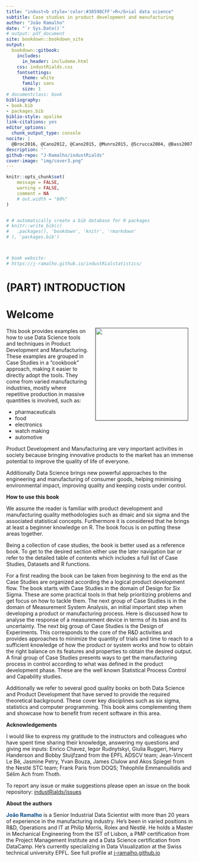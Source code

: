 ```yaml
--- 
title: "indust<b style='color:#38598CFF'>R</b>ial data science"
subtitle: Case studies in product development and manufacturing
author: "João Ramalho"
date: "`r Sys.Date()`"
# output: pdf_document
site: bookdown::bookdown_site
output: 
  bookdown::gitbook:
    includes:
      in_header: includeme.html
    css: industRialds.css
    fontsettings:
      theme: white
      family: sans
      size: 1
# documentclass: book
bibliography:
- book.bib
- packages.bib
biblio-style: apalike
link-citations: yes
editor_options:
  chunk_output_type: console
nocite: |
  @Broc2016, @Cano2012, @Cano2015, @Munro2015, @Scrucca2004, @Bass2007
description: ''
github-repo: "J-Ramalho/industRialds"
cover-image: "img/cover3.png"
---
```


```r
knitr::opts_chunk$set(
	message = FALSE,
	warning = FALSE,
	comment = NA
	# out.width = "80%"
)


# # automatically create a bib database for R packages
# knitr::write_bib(c(
#   .packages(), 'bookdown', 'knitr', 'rmarkdown'
# ), 'packages.bib')



# book website:
# https://j-ramalho.github.io/industRialstatistics/
```

# (PART) INTRODUCTION {-}

# Welcome {-}

<a href="">
  <img src="img/cover3.png" width="250" style="margin: 0 1em 0 1em" align="right"/>
</a> 

This book provides examples on how to use Data Science tools and techniques in Product Development and Manufacturing. These examples are grouped in Case Studies in a "cookbook" approach, making it easier to directly adopt the tools. They come from varied manufacturing industries, mostly where repetitive production in massive quantities is involved, such as:

+ pharmaceuticals
+ food
+ electronics
+ watch making
+ automotive

Product Development and Manufacturing are very important activities in society because bringing innovative products to the market has an immense potential to improve the quality of life of everyone. 

Additionally Data Science brings new powerful approaches to the engineering and manufacturing of consumer goods, helping minimising environmental impact, improving quality and keeping costs under control.

**How to use this book**

We assume the reader is familiar with product development and manufacturing quality methodologies such as dmaic and six sigma and the associated statistical concepts. Furthermore it is considered that he brings at least a beginner knowledge on R. The book focus is on putting these areas together.

Being a collection of case studies, the book is better used as a reference book. To get to the desired section either use the later navigation bar or refer to the detailed table of contents which includes a full list of Case Studies, Datasets and R functions. 

For a first reading the book can be taken from beginning to the end as the Case Studies are organized according the a logical product development flow. The book starts with Case Studies in the domain of Design for Six Sigma. These are some practical tools in that help prioritizing problems and get focus on how to tackle them. The next group of Case Studies is in the domain of Measurement System Analysis, an initial important step when developing a product or manufacturing process. Here is discussed how to analyse the response of a measurement device in terms of its bias and its uncertainty. The next big group of Case Studies is the Design of Experiments. This corresponds to the core of the R&D activities and provides approaches to minimize the quantity of trials and time to reach to a sufficient knowledge of how the product or system works and how to obtain the right balance on its features and properties to obtain the desired output. A final group of Case Studies presents ways to get the manufacturing process in control according to what was defined in the product development phase. These are the well known Statistical Process Control and Capability studies.

Additionally we refer to several good quality books on both Data Science and Product Development that have served to provide the required theoretical  background. These cover key disciplines such as six sigma, statistics and computer programming. This book aims complementing them and showcase how to benefit from recent software in this area.

**Acknowledgements**

I would like to express my gratitude to the instructors and colleagues who have spent time sharing their knowledge, answering my questions and giving me inputs: Enrico Chavez, Iegor Rudnytskyi, Giulia Ruggeri, Harry Handerson and Bobby Stuijfzand from the EPFL ADSCV team; Jean-Vincent Le Bé, Jasmine Petry, Yvan Bouza, James Clulow and Akos Spiegel from the Nestlé STC team; Frank Paris from DOQS; Théophile Emmanouilidis and Sélim Ach from Thoth.

To report any issue or make suggestions please open an issue on the book repository:
[industRialds/issues](https://github.com/J-Ramalho/industRialds/issues)

**About the authors**

<b style="color:#104e8b">João Ramalho</b> is a Senior Industrial Data Scientist with more than 20 years of experience in the manufacturing industry. He's been in varied positions in R&D, Operations and IT at Philip Morris, Rolex and Nestlé. He holds a Master in Mechanical Engineering from the IST of Lisbon, a PMP certification from the Project Management Institute and a Data Science certification from DataCamp. He's currently specializing in Data Visualization at the Swiss technical university EPFL. See full profile at [j-ramalho.github.io](https://j-ramalho.github.io/)
